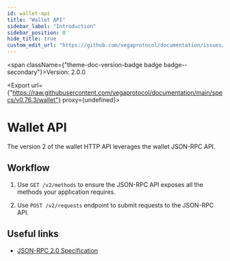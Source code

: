 ```yaml
---
id: wallet-api
title: "Wallet API"
sidebar_label: "Introduction"
sidebar_position: 0
hide_title: true
custom_edit_url: "https://github.com/vegaprotocol/documentation/issues/new?labels=documentation&title=[Documentation] Requesting changes to 'Wallet API' (wallet-api)"
---
```



<span className={"theme-doc-version-badge badge badge--secondary"}>Version: 2.0.0</span>

<Export url={"https://raw.githubusercontent.com/vegaprotocol/documentation/main/specs/v0.76.3/wallet"} proxy={undefined}></Export>

<h1 className={"openapi__heading"}>Wallet API</h1>



The version 2 of the wallet HTTP API leverages the wallet JSON-RPC API.

## Workflow
1. Use `GET /v2/methods` to ensure the JSON-RPC API exposes all the methods your application requires.

2. Use `POST /v2/requests` endpoint to submit requests to the JSON-RPC API.
## Useful links
- [JSON-RPC 2.0 Specification](https://www.jsonrpc.org/specification)


